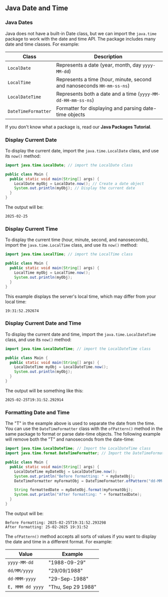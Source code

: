 ## Java Date and Time

### Java Dates

Java does not have a built-in Date class, but we can import the `java.time` package to work with the date and time API. The package includes many date and time classes. For example:

| Class              | Description |
|--------------------|-------------|
| `LocalDate`       | Represents a date (year, month, day `yyyy-MM-dd`) |
| `LocalTime`       | Represents a time (hour, minute, second and nanoseconds `HH-mm-ss-ns`) |
| `LocalDateTime`   | Represents both a date and a time (`yyyy-MM-dd-HH-mm-ss-ns`) |
| `DateTimeFormatter` | Formatter for displaying and parsing date-time objects |

If you don't know what a package is, read our **Java Packages Tutorial**.

### Display Current Date
To display the current date, import the `java.time.LocalDate` class, and use its `now()` method:

```java
import java.time.LocalDate; // import the LocalDate class

public class Main {
  public static void main(String[] args) {
    LocalDate myObj = LocalDate.now(); // Create a date object
    System.out.println(myObj); // Display the current date
  }
}
```

The output will be:

```
2025-02-25
```

### Display Current Time
To display the current time (hour, minute, second, and nanoseconds), import the `java.time.LocalTime` class, and use its `now()` method:

```java
import java.time.LocalTime; // import the LocalTime class

public class Main {
  public static void main(String[] args) {
    LocalTime myObj = LocalTime.now();
    System.out.println(myObj);
  }
}
```

This example displays the server's local time, which may differ from your local time:

```
19:31:52.292674
```

### Display Current Date and Time
To display the current date and time, import the `java.time.LocalDateTime` class, and use its `now()` method:

```java
import java.time.LocalDateTime; // import the LocalDateTime class

public class Main {
  public static void main(String[] args) {
    LocalDateTime myObj = LocalDateTime.now();
    System.out.println(myObj);
  }
}
```

The output will be something like this:

```
2025-02-25T19:31:52.292914
```

### Formatting Date and Time
The "T" in the example above is used to separate the date from the time. You can use the `DateTimeFormatter` class with the `ofPattern()` method in the same package to format or parse date-time objects. The following example will remove both the "T" and nanoseconds from the date-time:

```java
import java.time.LocalDateTime; // Import the LocalDateTime class
import java.time.format.DateTimeFormatter; // Import the DateTimeFormatter class

public class Main {
  public static void main(String[] args) {
    LocalDateTime myDateObj = LocalDateTime.now();
    System.out.println("Before formatting: " + myDateObj);
    DateTimeFormatter myFormatObj = DateTimeFormatter.ofPattern("dd-MM-yyyy HH:mm:ss");

    String formattedDate = myDateObj.format(myFormatObj);
    System.out.println("After formatting: " + formattedDate);
  }
}
```

The output will be:

```
Before Formatting: 2025-02-25T19:31:52.293298
After Formatting: 25-02-2025 19:31:52
```

The `ofPattern()` method accepts all sorts of values if you want to display the date and time in a different format. For example:

| Value         | Example        |
|--------------|---------------|
| `yyyy-MM-dd` | "1988-09-29"  |
| `dd/MM/yyyy` | "29/09/1988"  |
| `dd-MMM-yyyy` | "29-Sep-1988" |
| `E, MMM dd yyyy` | "Thu, Sep 29 1988" |